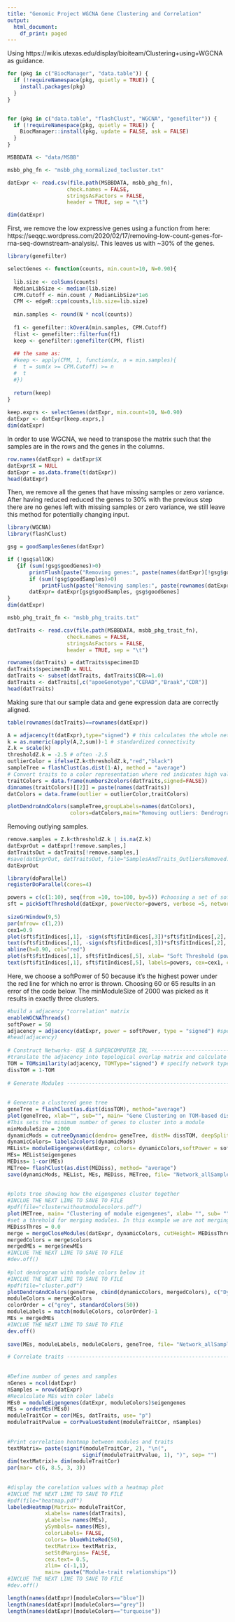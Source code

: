 ---
title: "Genomic Project WGCNA Gene Clustering and Correlation"
output:
  html_document:
    df_print: paged
---

Using https://wikis.utexas.edu/display/bioiteam/Clustering+using+WGCNA as guidance.

```{r}
for (pkg in c("BiocManager", "data.table")) {
  if (!requireNamespace(pkg, quietly = TRUE)) {
    install.packages(pkg)
  }
}


for (pkg in c("data.table", "flashClust", "WGCNA", "genefilter")) {
  if (!requireNamespace(pkg, quietly = TRUE)) {
    BiocManager::install(pkg, update = FALSE, ask = FALSE)
  }
}
```

```{r}
MSBBDATA <- "data/MSBB"

msbb_phg_fn <- "msbb_phg_normalized_tocluster.txt"

datExpr <- read.csv(file.path(MSBBDATA, msbb_phg_fn),
                   check.names = FALSE,
                   stringsAsFactors = FALSE, 
                   header = TRUE, sep = "\t")

dim(datExpr)
```
First, we remove the low expressive genes using a function from here: https://seqqc.wordpress.com/2020/02/17/removing-low-count-genes-for-rna-seq-downstream-analysis/.
This leaves us with ~30% of the genes.
```{r}
library(genefilter)

selectGenes <- function(counts, min.count=10, N=0.90){
 
  lib.size <- colSums(counts)
  MedianLibSize <- median(lib.size)
  CPM.Cutoff <- min.count / MedianLibSize*1e6
  CPM <- edgeR::cpm(counts,lib.size=lib.size)
 
  min.samples <- round(N * ncol(counts))
 
  f1 <- genefilter::kOverA(min.samples, CPM.Cutoff)
  flist <- genefilter::filterfun(f1)
  keep <- genefilter::genefilter(CPM, flist)
 
  ## the same as:
  #keep <- apply(CPM, 1, function(x, n = min.samples){
  #  t = sum(x >= CPM.Cutoff) >= n
  #  t
  #})
 
  return(keep)
}
 
keep.exprs <- selectGenes(datExpr, min.count=10, N=0.90)
datExpr <- datExpr[keep.exprs,]
dim(datExpr)
```

In order to use WGCNA, we need to transpose the matrix such that the samples are in the rows and the genes in the columns.
```{r}
row.names(datExpr) = datExpr$X
datExpr$X = NULL
datExpr = as.data.frame(t(datExpr))
head(datExpr)
```

Then, we remove all the genes that have missing samples or zero variance. After having reduced reduced the genes to 30% with the previous step there are no genes left with missing samples or zero variance, we still leave this method for potentially changing input.
```{r}
library(WGCNA)
library(flashClust)

gsg = goodSamplesGenes(datExpr)

if (!gsg$allOK)
   {if (sum(!gsg$goodGenes)>0)
       printFlush(paste("Removing genes:", paste(names(datExpr)[!gsg$goodGenes], collapse= ", ")));
       if (sum(!gsg$goodSamples)>0)
           printFlush(paste("Removing samples:", paste(rownames(datExpr)[!gsg$goodSamples], collapse=", ")))
       datExpr= datExpr[gsg$goodSamples, gsg$goodGenes]
}
dim(datExpr)
```

```{r}
msbb_phg_trait_fn <- "msbb_phg_traits.txt"

datTraits <- read.csv(file.path(MSBBDATA, msbb_phg_trait_fn),
                   check.names = FALSE,
                   stringsAsFactors = FALSE, 
                   header = TRUE, sep = "\t")

rownames(datTraits) = datTraits$specimenID
datTraits$specimenID = NULL
datTraits <- subset(datTraits, datTraits$CDR>=1.0)
datTraits <- datTraits[,c("apoeGenotype","CERAD","Braak","CDR")] 
head(datTraits)
```
Making sure that our sample data and gene expression data are correctly aligned.
```{r}
table(rownames(datTraits)==rownames(datExpr))
```
```{r}
A = adjacency(t(datExpr),type="signed") # this calculates the whole network connectivity
k = as.numeric(apply(A,2,sum))-1 # standardized connectivity
Z.k = scale(k)
thresholdZ.k = -2.5 # often -2.5
outlierColor = ifelse(Z.k<thresholdZ.k,"red","black")
sampleTree = flashClust(as.dist(1-A), method = "average")
# Convert traits to a color representation where red indicates high values
traitColors = data.frame(numbers2colors(datTraits,signed=FALSE))
dimnames(traitColors)[[2]] = paste(names(datTraits))
datColors = data.frame(outlier = outlierColor,traitColors)

plotDendroAndColors(sampleTree,groupLabels=names(datColors),
                    colors=datColors,main="Removing outliers: Dendrogram and Heatmap")
```
Removing outlying samples.
```{r}
remove.samples = Z.k<thresholdZ.k | is.na(Z.k)
datExprOut = datExpr[!remove.samples,]
datTraitsOut = datTraits[!remove.samples,]
#save(datExprOut, datTraitsOut, file="SamplesAndTraits_OutliersRemoved.RData")
datExprOut
```

```{r}
library(doParallel)
registerDoParallel(cores=4)

powers = c(c(1:10), seq(from =10, to=100, by=5)) #choosing a set of soft-thresholding powers
sft = pickSoftThreshold(datExpr, powerVector=powers, verbose =5, networkType="signed") #call network topology analysis function
  
sizeGrWindow(9,5)
par(mfrow= c(1,2))
cex1=0.9
plot(sft$fitIndices[,1], -sign(sft$fitIndices[,3])*sft$fitIndices[,2], xlab= "Soft Threshold (power)", ylab="Scale Free Topology Model Fit, signed R^2", type= "n", main= paste("Scale independence"))
text(sft$fitIndices[,1], -sign(sft$fitIndices[,3])*sft$fitIndices[,2], labels=powers, cex=cex1, col="red")
abline(h=0.90, col="red")
plot(sft$fitIndices[,1], sft$fitIndices[,5], xlab= "Soft Threshold (power)", ylab="Mean Connectivity", type="n", main = paste("Mean connectivity"))
text(sft$fitIndices[,1], sft$fitIndices[,5], labels=powers, cex=cex1, col="red")
```
Here, we choose a softPower of 50 because it's the highest power under the red line for which no error is thrown. Choosing 60 or 65 results in an error of the code below. The minModuleSize of 2000 was picked as it results in exactly three clusters.
```{r}
#build a adjacency "correlation" matrix
enableWGCNAThreads()
softPower = 50
adjacency = adjacency(datExpr, power = softPower, type = "signed") #specify network type
#head(adjacency)
 
# Construct Networks- USE A SUPERCOMPUTER IRL -----------------------------
#translate the adjacency into topological overlap matrix and calculate the corresponding dissimilarity:
TOM = TOMsimilarity(adjacency, TOMType="signed") # specify network type
dissTOM = 1-TOM
 
# Generate Modules --------------------------------------------------------
 
 
# Generate a clustered gene tree
geneTree = flashClust(as.dist(dissTOM), method="average")
plot(geneTree, xlab="", sub="", main= "Gene Clustering on TOM-based dissimilarity", labels= FALSE, hang=0.04)
#This sets the minimum number of genes to cluster into a module
minModuleSize = 2000
dynamicMods = cutreeDynamic(dendro= geneTree, distM= dissTOM, deepSplit=2, pamRespectsDendro= FALSE, minClusterSize = minModuleSize)
dynamicColors= labels2colors(dynamicMods)
MEList= moduleEigengenes(datExpr, colors= dynamicColors,softPower = softPower)
MEs= MEList$eigengenes
MEDiss= 1-cor(MEs)
METree= flashClust(as.dist(MEDiss), method= "average")
save(dynamicMods, MEList, MEs, MEDiss, METree, file= "Network_allSamples_signed_RLDfiltered.RData")
 
 
#plots tree showing how the eigengenes cluster together
#INCLUE THE NEXT LINE TO SAVE TO FILE
#pdf(file="clusterwithoutmodulecolors.pdf")
plot(METree, main= "Clustering of module eigengenes", xlab= "", sub= "")
#set a threhold for merging modules. In this example we are not merging so MEDissThres=0.0
MEDissThres = 0.0
merge = mergeCloseModules(datExpr, dynamicColors, cutHeight= MEDissThres, verbose =3)
mergedColors = merge$colors
mergedMEs = merge$newMEs
#INCLUE THE NEXT LINE TO SAVE TO FILE
#dev.off()
 
#plot dendrogram with module colors below it
#INCLUE THE NEXT LINE TO SAVE TO FILE
#pdf(file="cluster.pdf")
plotDendroAndColors(geneTree, cbind(dynamicColors, mergedColors), c("Dynamic Tree Cut", "Merged dynamic"), dendroLabels= FALSE, hang=0.03, addGuide= TRUE, guideHang=0.05)
moduleColors = mergedColors
colorOrder = c("grey", standardColors(50))
moduleLabels = match(moduleColors, colorOrder)-1
MEs = mergedMEs
#INCLUE THE NEXT LINE TO SAVE TO FILE
dev.off()
 
save(MEs, moduleLabels, moduleColors, geneTree, file= "Network_allSamples_signed_nomerge_RLDfiltered.RData")
```
```{r}

# Correlate traits --------------------------------------------------------
 
 
#Define number of genes and samples
nGenes = ncol(datExpr)
nSamples = nrow(datExpr)
#Recalculate MEs with color labels
MEs0 = moduleEigengenes(datExpr, moduleColors)$eigengenes
MEs = orderMEs(MEs0)
moduleTraitCor = cor(MEs, datTraits, use= "p")
moduleTraitPvalue = corPvalueStudent(moduleTraitCor, nSamples)
 
 
#Print correlation heatmap between modules and traits
textMatrix= paste(signif(moduleTraitCor, 2), "\n(",
                        signif(moduleTraitPvalue, 1), ")", sep= "")
dim(textMatrix)= dim(moduleTraitCor)
par(mar= c(6, 8.5, 3, 3))
 
 
#display the corelation values with a heatmap plot
#INCLUE THE NEXT LINE TO SAVE TO FILE
#pdf(file="heatmap.pdf")
labeledHeatmap(Matrix= moduleTraitCor,
            xLabels= names(datTraits),
            yLabels= names(MEs),
            ySymbols= names(MEs),
            colorLabels= FALSE,
            colors= blueWhiteRed(50),
            textMatrix= textMatrix,
            setStdMargins= FALSE,
            cex.text= 0.5,
            zlim= c(-1,1),
            main= paste("Module-trait relationships"))
#INCLUE THE NEXT LINE TO SAVE TO FILE
#dev.off()
```

```{r}
length(names(datExpr)[moduleColors=="blue"])
length(names(datExpr)[moduleColors=="grey"])
length(names(datExpr)[moduleColors=="turquoise"])
```

